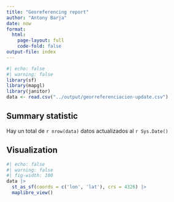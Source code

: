 ```yaml
---
title: "Georeferencing report"
author: "Antony Barja"
date: now
format: 
  html:
    page-layout: full
    code-fold: false
output-file: index
---
```


```r
#| echo: false
#| warning: false
library(sf)
library(mapgl)
library(janitor)
data <- read.csv("../output/georreferenciacion-update.csv")
```

## Summary statistic
Hay un total de `r nrow(data)` datos actualizados al `r Sys.Date()`

## Visualization 
```r
#| echo: false
#| warning: false
#| fig-width: 100
data |> 
  st_as_sf(coords = c('lon', 'lat'), crs = 4326) |>
  maplibre_view()  
```